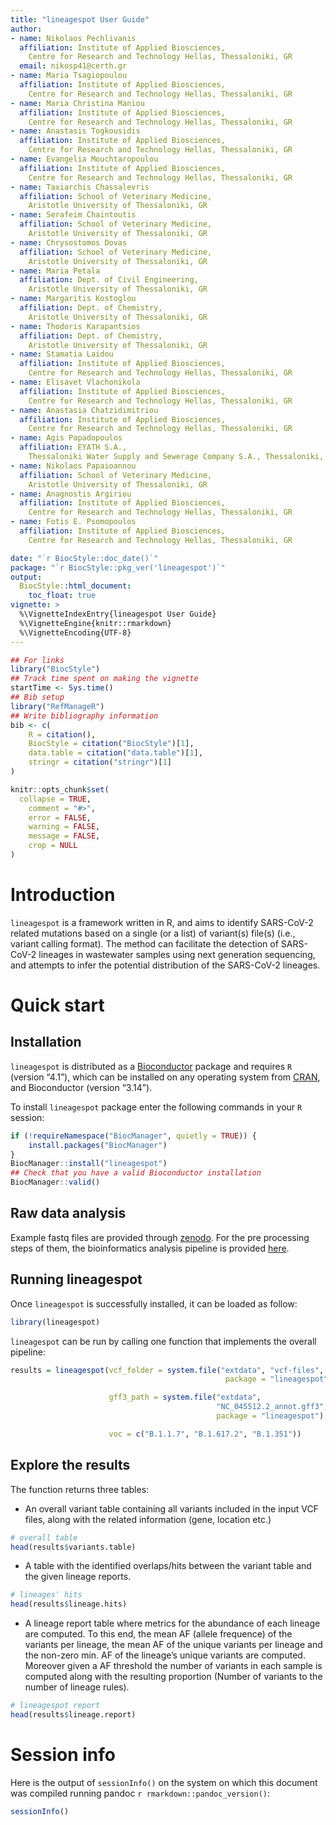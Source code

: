 ```yaml
---
title: "lineagespot User Guide"
author:
- name: Nikolaos Pechlivanis
  affiliation: Institute of Applied Biosciences, 
    Centre for Research and Technology Hellas, Thessaloniki, GR
  email: nikosp41@certh.gr
- name: Maria Tsagiopoulou
  affiliation: Institute of Applied Biosciences, 
    Centre for Research and Technology Hellas, Thessaloniki, GR
- name: Maria Christina Maniou
  affiliation: Institute of Applied Biosciences, 
    Centre for Research and Technology Hellas, Thessaloniki, GR
- name: Anastasis Togkousidis
  affiliation: Institute of Applied Biosciences, 
    Centre for Research and Technology Hellas, Thessaloniki, GR
- name: Evangelia Mouchtaropoulou
  affiliation: Institute of Applied Biosciences, 
    Centre for Research and Technology Hellas, Thessaloniki, GR
- name: Taxiarchis Chassalevris
  affiliation: School of Veterinary Medicine, 
    Aristotle University of Thessaloniki, GR
- name: Serafeim Chaintoutis
  affiliation: School of Veterinary Medicine, 
    Aristotle University of Thessaloniki, GR
- name: Chrysostomos Dovas
  affiliation: School of Veterinary Medicine, 
    Aristotle University of Thessaloniki, GR
- name: Maria Petala
  affiliation: Dept. of Civil Engineering, 
    Aristotle University of Thessaloniki, GR
- name: Margaritis Kostoglou
  affiliation: Dept. of Chemistry, 
    Aristotle University of Thessaloniki, GR
- name: Thodoris Karapantsios
  affiliation: Dept. of Chemistry, 
    Aristotle University of Thessaloniki, GR
- name: Stamatia Laidou
  affiliation: Institute of Applied Biosciences, 
    Centre for Research and Technology Hellas, Thessaloniki, GR
- name: Elisavet Vlachonikola
  affiliation: Institute of Applied Biosciences, 
    Centre for Research and Technology Hellas, Thessaloniki, GR
- name: Anastasia Chatzidimitriou
  affiliation: Institute of Applied Biosciences, 
    Centre for Research and Technology Hellas, Thessaloniki, GR
- name: Agis Papadopoulos
  affiliation: EYATH S.A., 
    Thessaloniki Water Supply and Sewerage Company S.A., Thessaloniki, GR
- name: Nikolaos Papaioannou
  affiliation: School of Veterinary Medicine, 
    Aristotle University of Thessaloniki, GR
- name: Anagnostis Argiriou
  affiliation: Institute of Applied Biosciences, 
    Centre for Research and Technology Hellas, Thessaloniki, GR
- name: Fotis E. Psomopoulos
  affiliation: Institute of Applied Biosciences, 
    Centre for Research and Technology Hellas, Thessaloniki, GR

date: "`r BiocStyle::doc_date()`"
package: "`r BiocStyle::pkg_ver('lineagespot')`"
output: 
  BiocStyle::html_document:
    toc_float: true
vignette: >
  %\VignetteIndexEntry{lineagespot User Guide}
  %\VignetteEngine{knitr::rmarkdown}
  %\VignetteEncoding{UTF-8}
---
```

```r
## For links
library("BiocStyle")
## Track time spent on making the vignette
startTime <- Sys.time()
## Bib setup
library("RefManageR")
## Write bibliography information
bib <- c(
    R = citation(),
    BiocStyle = citation("BiocStyle")[1],
    data.table = citation("data.table")[1],
    stringr = citation("stringr")[1]
)
```


<style>
<!-- h1, h2, h3, h4 { -->
<!--   color:#17247a; -->
<!-- } -->

strong {
    color:#eb6b1c;
}

</style>

```r
knitr::opts_chunk$set(
  collapse = TRUE,
    comment = "#>",
    error = FALSE,
    warning = FALSE,
    message = FALSE,
    crop = NULL
)
```
# Introduction

`lineagespot` is a framework written in R, and aims to identify 
SARS-CoV-2 related mutations based on a single (or a list) of variant(s) 
file(s) (i.e., variant calling format). The method can facilitate the 
detection of SARS-CoV-2 lineages in wastewater samples using next 
generation sequencing, and attempts to infer the potential distribution 
of the SARS-CoV-2 lineages. 

# Quick start

## Installation

`lineagespot` is distributed as a [Bioconductor](https://www.bioconductor.org/) 
package and requires `R` (version "4.1"), which can be installed on any 
operating system from [CRAN](https://cran.r-project.org/), and 
Bioconductor (version "3.14").

To install `lineagespot` package enter the following commands in 
your `R` session:

```r
if (!requireNamespace("BiocManager", quietly = TRUE)) {
    install.packages("BiocManager")
}
BiocManager::install("lineagespot")
## Check that you have a valid Bioconductor installation
BiocManager::valid()
```

## Raw data analysis

Example fastq files are provided through 
[zenodo](https://zenodo.org/badge/DOI/10.5281/zenodo.4564182.svg). 
For the pre processing steps of them, the bioinformatics analysis pipeline is 
provided [here](../inst/scripts/raw-data-analysis.md).

## Running lineagespot 

Once `lineagespot` is successfully installed, it can be loaded as follow:

```r
library(lineagespot)
```

`lineagespot` can be run by calling one function that implements the overall 
pipeline:

```r
results = lineagespot(vcf_folder = system.file("extdata", "vcf-files", 
                                                package = "lineagespot"),

                      gff3_path = system.file("extdata", 
                                              "NC_045512.2_annot.gff3", 
                                              package = "lineagespot"),

                      voc = c("B.1.1.7", "B.1.617.2", "B.1.351"))
```

## Explore the results

The function returns three tables:

- An overall variant table containing all variants included in the input VCF 
files, along with the related information (gene, location etc.)  

```r
# overall table
head(results$variants.table)
```
- A table with the identified overlaps/hits between the variant table and the 
given lineage reports.

```r
# lineages' hits
head(results$lineage.hits)
```

- A lineage report table where metrics for the abundance of each lineage are 
computed. 
  To this end, the mean AF (allele frequence) of the variants per lineage, 
  the mean AF of the unique variants per lineage and the non-zero min. AF of the
  lineage's unique variants are computed.
  Moreover given a AF threshold the number of variants in each sample is 
  computed along with the resulting proportion (Number of variants to the number
  of lineage rules).

```r
# lineagespot report
head(results$lineage.report)
```

# Session info {.unnumbered}

Here is the output of `sessionInfo()` on the system on which this document was
compiled running pandoc ``r rmarkdown::pandoc_version()``:

```r
sessionInfo()
```

